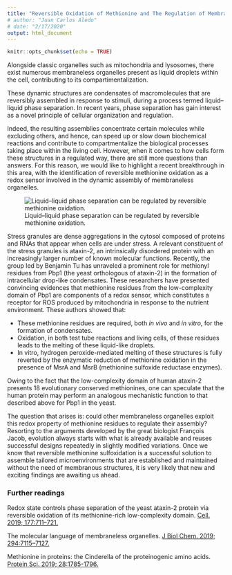 ```yaml
---
title: "Reversible Oxidation of Methionine and The Regulation of Membraneless Organelles"
# author: "Juan Carlos Aledo"
# date: "2/17/2020"
output: html_document
---
```


```r
knitr::opts_chunk$set(echo = TRUE)
```

Alongside classic organelles such as mitochondria and lysosomes, there exist numerous membraneless organelles present as liquid droplets within the cell, contributing to its compartimentalization. 

These dynamic structures are condensates of macromolecules that are reversibly assembled in response to stimuli, during a process termed liquid–liquid phase separation. In recent years, phase separation has gain interest as a novel principle of cellular organization and regulation. 

Indeed, the resulting assemblies concentrate certain molecules while excluding others, and hence, can speed up or slow down biochemical reactions and contribute to compartmentalize the biological processes taking place within the living cell. However, when it comes to how cells form these structures in a regulated way, there are still more questions than answers. For this reason, we would like to highlight a recent breakthrough in this area, with the identification of reversible methionine oxidation as a redox sensor involved in the dynamic assembly of membraneless organelles.

![Liquid–liquid phase separation can be regulated by reversible methionine oxidation.](./Met_Membraneless.png)


Stress granules are dense aggregations in the cytosol composed of proteins and RNAs that appear when cells are under stress. A relevant constituent of the stress granules is ataxin-2, an intrinsically disordered protein with an increasingly larger number of known molecular functions. Recently, the group led by Benjamin Tu has unraveled a prominent role for methionyl residues from Pbp1 (the yeast orthologous of ataxin-2) in the formation of intracellular drop-like condensates. These researchers have presented convincing evidences that methionine residues from the low-complexity domain of Pbp1 are components of a redox sensor, which constitutes a receptor for ROS produced by mitochondria in response to the nutrient environment. These authors showed that:

* These methionine residues are required, both _in vivo_ and _in vitro_, for the formation of condensates.
* Oxidation, in both test tube reactions and living cells, of these residues leads to the melting of these liquid-like droplets.
* In vitro, hydrogen peroxide-mediated melting of these structures is fully reverted by the enzymatic reduction of methionine oxidation in the presence of MsrA and MsrB (methionine sulfoxide reductase enzymes).


Owing to the fact that the low-complexity domain of human ataxin-2 presents 18 evolutionary conserved methionines, one can speculate that the human protein may perform an analogous mechanistic function to that described above for Pbp1 in the yeast. 

The question that arises is: could other membraneless organelles exploit this redox property of methionine residues to regulate their assembly? Resorting to the arguments developed by the great biologist François Jacob, evolution always starts with what is already available and reuses successful designs repeatedly in slightly modified variations. Once we know that reversible methionine sulfoxidation is a successful solution to assemble tailored microenvironments that are established and maintained without the need of membranous structures, it is very likely that new and exciting findings are awaiting us ahead.

### Further readings

Redox state controls phase separation of the yeast ataxin-2 protein via reversible oxidation of its methionine-rich low-complexity domain. [Cell. 2019; 177:711–721.](https://www.ncbi.nlm.nih.gov/pubmed/30982603)

The molecular language of membraneless organelles. [J Biol Chem. 2019; 294:7115–7127.](https://www.ncbi.nlm.nih.gov/pubmed/30045872)

Methionine in proteins: the Cinderella of the proteinogenic amino acids. [Protein Sci. 2019; 28:1785-1796.](https://www.ncbi.nlm.nih.gov/pubmed/31359525) 

